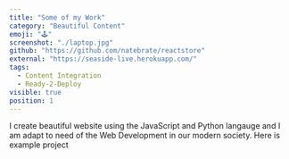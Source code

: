 ```yaml
---
title: "Some of my Work"
category: "Beautiful Content"
emoji: "🕹️"
screenshot: "./laptop.jpg"
github: "https://github.com/natebrate/reactstore"
external: "https://seaside-live.herokuapp.com/"
tags:
  - Content Integration
  - Ready-2-Deploy
visible: true
position: 1
---
```


I create beautiful website using the JavaScript and Python langauge and I am adapt to need of the Web Development in our modern society. Here is example project